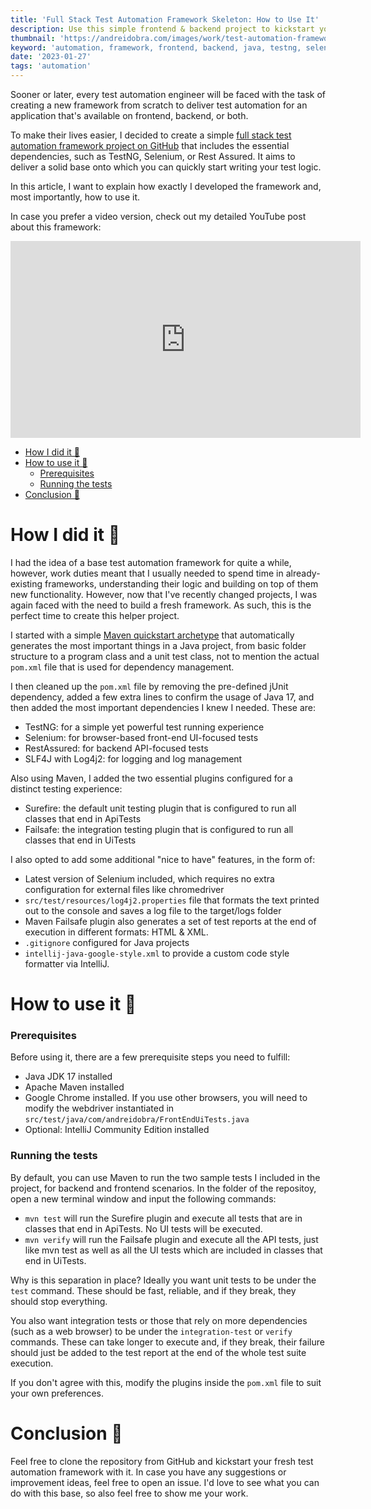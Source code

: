 ```yaml
---
title: 'Full Stack Test Automation Framework Skeleton: How to Use It'
description: Use this simple frontend & backend project to kickstart your new automation frameworks
thumbnail: 'https://andreidobra.com/images/work/test-automation-framework-skeleton-header.png'
keyword: 'automation, framework, frontend, backend, java, testng, selenium, rest assured, github, testing, test, qa, quality assurance, software testing'
date: '2023-01-27'
tags: 'automation'
---
```


Sooner or later, every test automation engineer will be faced with the task of creating a new framework from scratch to deliver test automation for an application that's available on frontend, backend, or both.

To make their lives easier, I decided to create a simple [full stack test automation framework project on GitHub](https://github.com/andreidbr/test-automation-framework-skeleton) that includes the essential dependencies, such as TestNG, Selenium, or Rest Assured. It aims to deliver a solid base onto which you can quickly start writing your test logic.

In this article, I want to explain how exactly I developed the framework and, most importantly, how to use it.

In case you prefer a video version, check out my detailed YouTube post about this framework:

<iframe
  width="560"
  height="315"
  src="https://www.youtube.com/embed/LT_6Sbs4Tis"
  title="YouTube video player"
  frameborder="0"
  allow="accelerometer; autoplay; clipboard-write; encrypted-media; gyroscope; picture-in-picture; web-share"
  allowfullscreen
></iframe>

- [How I did it 🧐](#how-i-did-it-)
- [How to use it 💪](#how-to-use-it-)
  - [Prerequisites](#prerequisites)
  - [Running the tests](#running-the-tests)
- [Conclusion 🏁](#conclusion-)

# How I did it 🧐

I had the idea of a base test automation framework for quite a while, however, work duties meant that I usually needed to spend time in already-existing frameworks, understanding their logic and building on top of them new functionality. However, now that I've recently changed projects, I was again faced with the need to build a fresh framework. As such, this is the perfect time to create this helper project.

I started with a simple [Maven quickstart archetype](https://maven.apache.org/archetypes/maven-archetype-quickstart/) that automatically generates the most important things in a Java project, from basic folder structure to a program class and a unit test class, not to mention the actual `pom.xml` file that is used for dependency management.

I then cleaned up the `pom.xml` file by removing the pre-defined jUnit dependency, added a few extra lines to confirm the usage of Java 17, and then added the most important dependencies I knew I needed. These are:

- TestNG: for a simple yet powerful test running experience
- Selenium: for browser-based front-end UI-focused tests
- RestAssured: for backend API-focused tests
- SLF4J with Log4j2: for logging and log management

Also using Maven, I added the two essential plugins configured for a distinct testing experience:

- Surefire: the default unit testing plugin that is configured to run all classes that end in ApiTests
- Failsafe: the integration testing plugin that is configured to run all classes that end in UiTests

I also opted to add some additional "nice to have" features, in the form of:

- Latest version of Selenium included, which requires no extra configuration for external files like chromedriver
- `src/test/resources/log4j2.properties` file that formats the text printed out to the console and saves a log file to the target/logs folder
- Maven Failsafe plugin also generates a set of test reports at the end of execution in different formats: HTML & XML.
- `.gitignore` configured for Java projects
- `intellij-java-google-style.xml` to provide a custom code style formatter via IntelliJ.

# How to use it 💪

### Prerequisites

Before using it, there are a few prerequisite steps you need to fulfill:

- Java JDK 17 installed
- Apache Maven installed
- Google Chrome installed. If you use other browsers, you will need to modify the webdriver instantiated in `src/test/java/com/andreidobra/FrontEndUiTests.java`
- Optional: IntelliJ Community Edition installed

### Running the tests

By default, you can use Maven to run the two sample tests I included in the project, for backend and frontend scenarios. In the folder of the repositoy, open a new terminal window and input the following commands:

- `mvn test` will run the Surefire plugin and execute all tests that are in classes that end in ApiTests. No UI tests will be executed.
- `mvn verify` will run the Failsafe plugin and execute all the API tests, just like mvn test as well as all the UI tests which are included in classes that end in UiTests.

Why is this separation in place? Ideally you want unit tests to be under the `test` command. These should be fast, reliable, and if they break, they should stop everything.

You also want integration tests or those that rely on more dependencies (such as a web browser) to be under the `integration-test` or `verify` commands. These can take longer to execute and, if they break, their failure should just be added to the test report at the end of the whole test suite execution.

If you don't agree with this, modify the plugins inside the `pom.xml` file to suit your own preferences.

# Conclusion 🏁

Feel free to clone the repository from GitHub and kickstart your fresh test automation framework with it. In case you have any suggestions or improvement ideas, feel free to open an issue. I'd love to see what you can do with this base, so also feel free to show me your work.
